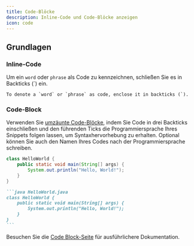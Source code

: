 ```yaml
---
title: Code-Blöcke
description: Inline-Code und Code-Blöcke anzeigen
icon: code
---
```


## Grundlagen

### Inline-Code

Um ein `word` oder `phrase` als Code zu kennzeichnen, schließen Sie es in Backticks (\`) ein.

```
To denote a `word` or `phrase` as code, enclose it in backticks (`).
```

### Code-Block

Verwenden Sie [umzäunte Code-Blöcke](https://www.markdownguide.org/extended-syntax/#fenced-code-blocks), indem Sie Code in drei Backticks einschließen und den führenden Ticks die Programmiersprache Ihres Snippets folgen lassen, um Syntaxhervorhebung zu erhalten. Optional können Sie auch den Namen Ihres Codes nach der Programmiersprache schreiben.

```java HelloWorld.java
class HelloWorld {
    public static void main(String[] args) {
        System.out.println("Hello, World!");
    }
}
```

````md
```java HelloWorld.java
class HelloWorld {
    public static void main(String[] args) {
        System.out.println("Hello, World!");
    }
}
```
````

Besuchen Sie die [Code Block-Seite](/content/components/code) für ausführlichere Dokumentation.
